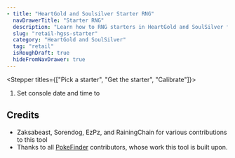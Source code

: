 ```yaml
---
- title: "HeartGold and Soulsilver Starter RNG"
  navDrawerTitle: "Starter RNG"
  description: "Learn how to RNG starters in HeartGold and SoulSilver for shiny, high-IV Pokémon."
  slug: "retail-hgss-starter"
  category: "HeartGold and SoulSilver"
  tag: "retail"
  isRoughDraft: true
  hideFromNavDrawer: true
---
```


<Stepper titles={["Pick a starter", "Get the starter", "Calibrate"]}>

<Step step={0}>

<PickStarter4 />

</Step>

<Step step={1}>

1. Set console date and time to **<Starter4ConsoleSetDateString />**

<GetStarter4 />

</Step>

<Step step={2}>

<CalibrateStarter4 />

</Step>

</Stepper>

## Credits

- Zaksabeast, Sorendog, EzPz, and RainingChain for various contributions to this tool
- Thanks to all [PokeFinder](https://github.com/Admiral-Fish/PokeFinder) contributors, whose work this tool is built upon.
